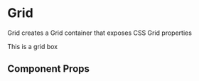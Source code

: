 
<Meta title="Components/Grid" component={Grid} />

# Grid

Grid creates a Grid container that exposes CSS Grid properties

<Preview withToolbar>
  <Story name="grid">
    <Grid gridTemplateColumns="1fr 2fr" gridColumnGap={16}>
      <Box bg="text.primary" p={3} mb={4}>
        <Text variant="body" color="text.inverse">
          This is a grid box
        </Text>
      </Box>
    </Grid>
  </Story>
</Preview>

## Component Props

<Props of={Grid} />

